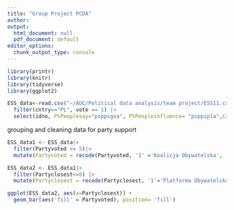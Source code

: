 ```yaml
---
title: "Group Project PCDA"
author: 
output:
  html_document: null
  pdf_document: default
editor_options:
  chunk_output_type: console
---
```

```r
library(printr)
library(knitr)
library(tidyverse)
library(ggplot2)
```

```r
ESS_data<-read.csv("~/AUC/Political data analysis/team project/ESS11.csv") |>
  filter(cntry=="PL", vote == 1) |>
  select(idno, PSPeoplesay="psppsgva", PSPeopleinfluence= "psppipla",CanParticpate = "cptppola" , trustinparl= "trstprl", trustinlegal= "trstlgl", trustpoliticans= "trstplt", trustparties= "trstprt", vote, Partyvoted="prtvtfpl", Partyclosest="prtcljpl", Howclose="prtdgcl", SatisfiedwithNGov="stfgov", ShouldHavemanyfewImmFromMaj="imsmetn", ShouldHavemanyfewImmfromMin="imdfetn", ShouldhavemanyfewImmfromPooroutsideEurope="impcntr", ImmagrationgoodbadEconomy="imbgeco", Immgoodbadforculture="imueclt", ImmworsebetterforlivinginPL="imwbcnt", dscrrce, dscrntn, dscrrlg, dscrlng, dscretn)
```

grouping and cleaning data for party support
```r
ESS_data1 <- ESS_data|> 
  filter(Partyvoted <= 5)|>
  mutate(Partyvoted = recode(Partyvoted, '1' ='Koalicja Obywatelska', '2' =	'Prawo i Sprawiedliwość', '3' ='Trzecia Droga','4'='Nowa Lewica', '5' =	'Konfederacja Wolność i Niepodległość'))

ESS_data2 <- ESS_data1|>
  filter(Partyclosest<=8) |>
  mutate(Partyclosest = recode(Partyclosest, '1'='Platforma Obywatelska', '2'='Prawo i Sprawiedliwość', '3'='Lewica Razem', '4'= 'Konfederacja Wolność i Niepodległość', '5'='Nowa Lewica', '6'='Polskie Stronnictwo Ludowe', '7'='Suwerenna Polska','8'='Polska 2050'))
```

```r
ggplot(ESS_data2, aes(x=Partyclosest)) +
  geom_bar(aes('fill' = Partyvoted), position= 'fill')
```````



